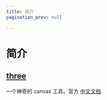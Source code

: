```yaml
---
title: 简介
pagination_prev: null

---
```


# 简介

## [three](https://threejs.org/)

一个神奇的 canvas 工具。官方 [中文文档](https://threejs.org/manual/#zh/fundamentals)

            